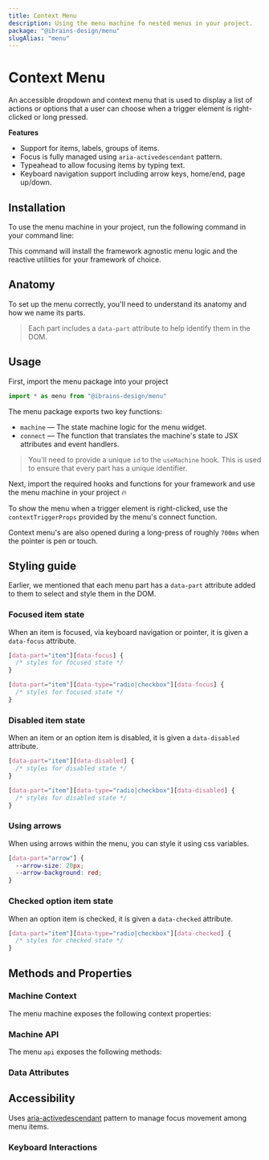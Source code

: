 ```yaml
---
title: Context Menu
description: Using the menu machine fo nested menus in your project.
package: "@ibrains-design/menu"
slugAlias: "menu"
---
```


# Context Menu

An accessible dropdown and context menu that is used to display a list of
actions or options that a user can choose when a trigger element is
right-clicked or long pressed.

<Resources pkg="@ibrains-design/menu" />

<Showcase id="ContextMenu" />

**Features**

- Support for items, labels, groups of items.
- Focus is fully managed using `aria-activedescendant` pattern.
- Typeahead to allow focusing items by typing text.
- Keyboard navigation support including arrow keys, home/end, page up/down.

## Installation

To use the menu machine in your project, run the following command in your
command line:

<CodeSnippet id="menu/installation.mdx" />

This command will install the framework agnostic menu logic and the reactive
utilities for your framework of choice.

## Anatomy

To set up the menu correctly, you'll need to understand its anatomy and how we
name its parts.

> Each part includes a `data-part` attribute to help identify them in the DOM.

<Anatomy id="menu" />

## Usage

First, import the menu package into your project

```jsx
import * as menu from "@ibrains-design/menu"
```

The menu package exports two key functions:

- `machine` — The state machine logic for the menu widget.
- `connect` — The function that translates the machine's state to JSX attributes
  and event handlers.

> You'll need to provide a unique `id` to the `useMachine` hook. This is used to
> ensure that every part has a unique identifier.

Next, import the required hooks and functions for your framework and use the
menu machine in your project 🔥

To show the menu when a trigger element is right-clicked, use the
`contextTriggerProps` provided by the menu's connect function.

Context menu's are also opened during a long-press of roughly `700ms` when the
pointer is pen or touch.

<CodeSnippet id="menu/context-menu.mdx" />

## Styling guide

Earlier, we mentioned that each menu part has a `data-part` attribute added to
them to select and style them in the DOM.

### Focused item state

When an item is focused, via keyboard navigation or pointer, it is given a
`data-focus` attribute.

```css
[data-part="item"][data-focus] {
  /* styles for focused state */
}

[data-part="item"][data-type="radio|checkbox"][data-focus] {
  /* styles for focused state */
}
```

### Disabled item state

When an item or an option item is disabled, it is given a `data-disabled`
attribute.

```css
[data-part="item"][data-disabled] {
  /* styles for disabled state */
}

[data-part="item"][data-type="radio|checkbox"][data-disabled] {
  /* styles for disabled state */
}
```

### Using arrows

When using arrows within the menu, you can style it using css variables.

```css
[data-part="arrow"] {
  --arrow-size: 20px;
  --arrow-background: red;
}
```

### Checked option item state

When an option item is checked, it is given a `data-checked` attribute.

```css
[data-part="item"][data-type="radio|checkbox"][data-checked] {
  /* styles for checked state */
}
```

## Methods and Properties

### Machine Context

The menu machine exposes the following context properties:

<ContextTable name="menu" />

### Machine API

The menu `api` exposes the following methods:

<ApiTable name="menu" />

### Data Attributes

<DataAttrTable name="menu" />

## Accessibility

Uses
[aria-activedescendant](https://www.w3.org/WAI/ARIA/apg/patterns/menu-button/examples/menu-button-actions-active-descendant/)
pattern to manage focus movement among menu items.

### Keyboard Interactions

<KeyboardTable name="context-menu" />
